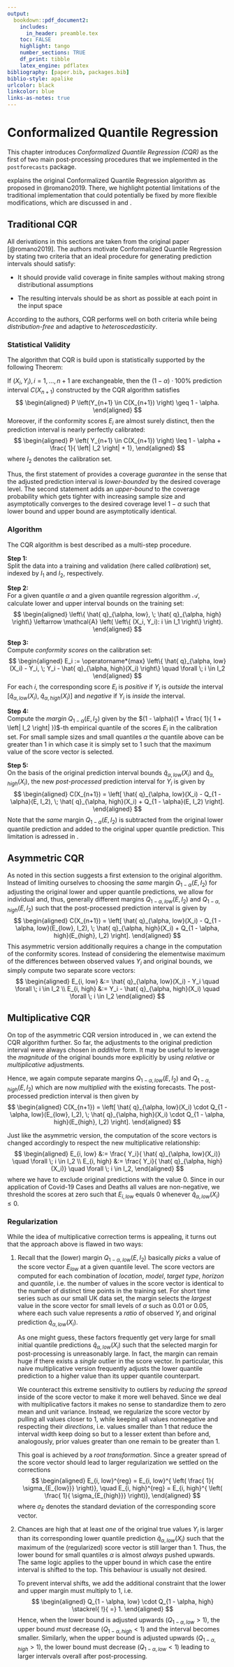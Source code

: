 ```yaml
---
output:
  bookdown::pdf_document2:
    includes:
      in_header: preamble.tex
    toc: FALSE
    highlight: tango
    number_sections: TRUE
    df_print: tibble
    latex_engine: pdflatex
bibliography: [paper.bib, packages.bib]
biblio-style: apalike
urlcolor: black
linkcolor: blue
links-as-notes: true
---
```


# Conformalized Quantile Regression {#cqr}

This chapter introduces *Conformalized Quantile Regression (CQR)* as the first of two main post-processing procedures that we implemented in the `postforecasts` package.

\Cref{cqr-traditional} explains the original Conformalized Quantile Regression algorithm as proposed in @romano2019.
There, we highlight potential limitations of the traditional implementation that could potentially be fixed by more flexible modifications, which are discussed in \Cref{cqr-asymmetric} and \Cref{cqr-multiplicative}.

## Traditional CQR {#cqr-traditional}

All derivations in this sections are taken from the original paper [@romano2019].
The authors motivate Conformalized Quantile Regression by stating two criteria that an ideal procedure for generating prediction intervals should satisfy:

- It should provide valid coverage in finite samples without making strong distributional assumptions

- The resulting intervals should be as short as possible at each point in the input space

According to the authors, CQR performs well on both criteria while being *distribution-free* and adaptive to *heteroscedasticity*.

### Statistical Validity

The algorithm that CQR is build upon is statistically supported by the following Theorem:

::: {.theorem #cqr}
If $(X_i, Y_i), i = 1, \ldots, n+1$ are exchangeable, then the $(1 - \alpha) \cdot 100$% prediction interval $C(X_{n+1})$ constructed by the CQR algorithm satisfies
<!--  -->
$$
\begin{aligned}
P \left(Y_{n+1} \in C(X_{n+1}) \right) \geq 1 - \alpha.
\end{aligned}
$$
<!--  -->
Moreover, if the conformity scores $E_i$ are almost surely distinct, then the prediction interval is nearly perfectly calibrated:
<!--  -->
$$
\begin{aligned}
P \left( Y_{n+1} \in C(X_{n+1}) \right) \leq 1 - \alpha + \frac{ 1}{ \left| I_2 \right| + 1}, 
\end{aligned}
$$
<!--  -->
where $I_2$ denotes the calibration set.
:::

Thus, the first statement of \Cref{thm:cqr} provides a coverage *guarantee* in the sense that the adjusted prediction interval is *lower-bounded* by the desired coverage level.
The second statement adds an *upper-bound* to the coverage probability which gets tighter with increasing sample size and asymptotically converges to the desired coverage level $1 - \alpha$ such that lower bound and upper bound are asymptotically identical.


### Algorithm

The CQR algorithm is best described as a multi-step procedure.

**Step 1:** \
Split the data into a training and validation (here called *calibration*) set, indexed by $I_1$ and $I_2$, respectively.

**Step 2:** \
For a given quantile $\alpha$ and a given quantile regression algorithm $\mathcal{A}$, calculate lower and upper interval bounds on the training set:
<!--  -->
$$
\begin{aligned}
\left\{ \hat{ q}_{\alpha, low}, \; \hat{ q}_{\alpha, high} \right\} \leftarrow \mathcal{A} \left( \left\{ (X_i, Y_i): i \in I_1 \right\} \right). 
\end{aligned}
$$
<!--  -->

**Step 3:** \
Compute *conformity scores* on the calibration set:
<!--  -->
$$
\begin{aligned}
E_i := \operatorname*{max} \left\{ \hat{ q}_{\alpha, low}(X_i) - Y_i, \; Y_i - \hat{ q}_{\alpha, high}(X_i) \right\} \quad \forall \; i \in I_2
\end{aligned}
$$
<!--  -->
For each $i$, the corresponding score $E_i$ is *positive* if $Y_i$ is *outside* the interval $\left[ \hat{ q}_{\alpha, low}(X_i), \; \hat{ q}_{\alpha, high}(X_i) \right]$ and *negative* if $Y_i$ is *inside* the interval.

**Step 4:** \
Compute the *margin* $Q_{1 - \alpha}(E, I_2)$ given by the $(1 - \alpha)(1 + \frac{ 1}{ 1 + \left| I_2 \right| })$-th empirical quantile of the scores $E_i$ in the calibration set.
For small sample sizes and small quantiles $\alpha$ the quantile above can be greater than $1$ in which case it is simply set to $1$ such that the maximum value of the score vector is selected.

**Step 5:** \
On the basis of the original prediction interval bounds $\hat{ q}_{\alpha, low}(X_i)$ and $\hat{ q}_{\alpha, high}(X_i)$, the new *post-processed* prediction interval for $Y_i$ is given by
<!--  -->
$$
\begin{aligned}
C(X_{n+1}) = \left[ \hat{ q}_{\alpha,  low}(X_i) - Q_{1 - \alpha}(E, I_2), \; \hat{ q}_{\alpha,  high}(X_i) + Q_{1 - \alpha}(E, I_2) \right].
\end{aligned}
$$
<!--  -->
Note that the *same* margin $Q_{1 - \alpha}(E, I_2)$ is subtracted from the original lower quantile prediction and added to the original upper quantile prediction.
This limitation is adressed in \Cref{cqr-asymmetric}.







## Asymmetric CQR {#cqr-asymmetric}

As noted in \Cref{cqr-traditional} this section suggests a first extension to the original algorithm.
Instead of limiting ourselves to choosing the *same* margin $Q_{1 - \alpha}(E, I_2)$ for adjusting the original lower and upper quantile predictions, we allow for individual and, thus, generally different margins $Q_{1 - \alpha, low}(E, I_2)$ and $Q_{1 - \alpha, high}(E, I_2)$ such that the post-processed prediction interval is given by 
<!--  -->
$$
\begin{aligned}
C(X_{n+1}) = \left[ \hat{ q}_{\alpha, low}(X_i) - Q_{1 - \alpha, low}(E_{low}, I_2), \; \hat{ q}_{\alpha, high}(X_i) + Q_{1 - \alpha, high}(E_{high}, I_2) \right].
\end{aligned}
$$
<!--  -->
This asymmetric version additionally requires a change in the computation of the conformity scores. 
Instead of considering the elementwise maximum of the differences between observed values $Y_i$ and original bounds, we simply compute two separate score vectors:
<!--  -->
$$
\begin{aligned}
E_{i, low} &:= \hat{ q}_{\alpha, low}(X_i) - Y_i \quad \forall \; i \in I_2 \\
E_{i, high} &:= Y_i - \hat{ q}_{\alpha, high}(X_i) \quad \forall \; i \in I_2 
\end{aligned}
$$
<!--  -->


## Multiplicative CQR {#cqr-multiplicative}

On top of the asymmetric CQR version introduced in \Cref{cqr-asymmetric}, we can extend the CQR algorithm further.
So far, the adjustments to the original prediction interval were always chosen in *additive* form.
It may be useful to leverage the *magnitude* of the original bounds more explicitly by using *relative* or *multiplicative* adjustments.

Hence, we again compute separate margins $Q_{1 - \alpha, low}(E, I_2)$ and $Q_{1 - \alpha, high}(E, I_2)$ which are now *multiplied* with the existing forecasts.
The post-processed prediction interval is then given by
<!--  -->
$$
\begin{aligned}
C(X_{n+1}) = \left[ \hat{ q}_{\alpha, low}(X_i) \cdot Q_{1 - \alpha, low}(E_{low}, I_2), \; \hat{ q}_{\alpha, high}(X_i) \cdot Q_{1 - \alpha, high}(E_{high}, I_2) \right].
\end{aligned}
$$
<!--  -->

Just like the asymmetric version, the computation of the score vectors is changed accordingly to respect the new multiplicative relationship:
<!--  -->
$$
\begin{aligned}
E_{i, low} &:= \frac{ Y_i}{ \hat{ q}_{\alpha, low}(X_i)} \quad \forall \; i \in I_2 \\
E_{i, high} &:= \frac{ Y_i}{ \hat{ q}_{\alpha, high}(X_i)} \quad \forall \; i \in I_2,
\end{aligned}
$$
<!--  -->
where we have to exclude original predictions with the value $0$.
Since in our application of Covid-19 Cases and Deaths all values are non-negative, we threshold the scores at zero such that $E_{i, low}$ equals $0$ whenever $\hat{ q}_{\alpha, low}(X_i) \leq 0$.


### Regularization

While the idea of multiplicative correction terms is appealing, it turns out that the approach above is flawed in two ways:

1.  Recall that the (lower) margin $Q_{1 - \alpha, low}(E, I_2)$ basically *picks* a value of the score vector $E_{low}$ at a given quantile level.
    The score vectors are computed for each combination of *location*, *model*, *target type*, *horizon* and *quantile*, i.e. the number of values in the score vector is identical to the number of distinct time points in the training set.
    For short time series such as our small UK data set, the margin selects the *largest* value in the score vector for small levels of $\alpha$ such as $0.01$ or $0.05$, where each such value represents a *ratio* of observed $Y_i$ and original prediction $\hat{ q}_{\alpha, low}(X_i)$.

    As one might guess, these factors frequently get very large for small initial quantile predictions $\hat{ q}_{\alpha, low}(X_i)$ such that the selected margin for post-processing is unreasonably large.
    In fact, the margin can remain huge if there exists a *single* outlier in the score vector.
    In particular, this naive multiplicative version frequently adjusts the lower quantile prediction to a higher value than its upper quantile counterpart.

    We counteract this extreme sensitivity to outliers by *reducing the spread* inside of the score vector to make it more well behaved. 
    Since we deal with multiplicative factors it makes no sense to standardize them to zero mean and unit variance.
    Instead, we regularize the score vector by pulling all values closer to $1$, while keeping all values nonnegative and respecting their *directions*, i.e. values smaller than $1$ that reduce the interval width keep doing so but to a lesser extent than before and, analogously, prior values greater than one remain to be greater than $1$. 

    This goal is achieved by a *root transformation*.
    Since a greater spread of the score vector should lead to larger regularization we settled on the corrections
    <!--  -->
    $$
    \begin{aligned}
    E_{i, low}^{reg} = E_{i, low}^{ \left( \frac{ 1}{ \sigma_{E_{low}}} \right)}, \quad 
    E_{i, high}^{reg} = E_{i, high}^{ \left( \frac{ 1}{ \sigma_{E_{high}}} \right)},
    \end{aligned}
    $$
    <!--  -->
    where $\sigma_{E}$ denotes the standard deviation of the corresponding score vector.

2.  Chances are high that at least *one* of the original true values $Y_i$ is larger than its corresponding lower quantile prediction $\hat{ q}_{\alpha, low}(X_i)$ such that the maximum of the (regularized) score vector is still larger than $1$.
    Thus, the lower bound for small quantiles $\alpha$ is almost *always* pushed upwards. 
    The same logic applies to the upper bound in which case the entire interval is shifted to the top.
    This behaviour is usually not desired.

    To prevent interval shifts, we add the additional constraint that the lower and upper margin must multiply to $1$, i.e.
    <!--  -->
    $$
    \begin{aligned}
    Q_{1 - \alpha, low} \cdot Q_{1 - \alpha, high} \stackrel{ !}{ =} 1.
    \end{aligned}
    $$
    <!--  -->
    Hence, when the lower bound is adjusted upwards $(Q_{1 - \alpha, low} > 1)$, the upper bound *must* decrease $(Q_{1 - \alpha, high} < 1)$ and the interval becomes smaller.
    Similarly, when the upper bound is adjusted upwards $(Q_{1 - \alpha, high} > 1)$, the lower bound must decrease $(Q_{1 - \alpha, low} < 1)$ leading to larger intervals overall after post-processing.
